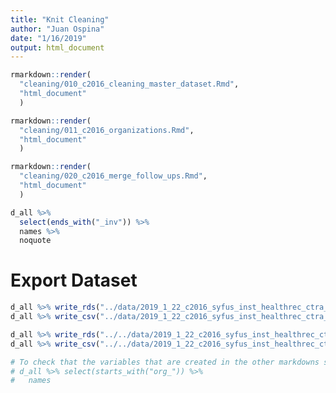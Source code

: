 ```yaml
---
title: "Knit Cleaning"
author: "Juan Ospina"
date: "1/16/2019"
output: html_document
---
```


```r
rmarkdown::render(
  "cleaning/010_c2016_cleaning_master_dataset.Rmd", 
  "html_document"
  )

rmarkdown::render(
  "cleaning/011_c2016_organizations.Rmd", 
  "html_document"
  )

rmarkdown::render(
  "cleaning/020_c2016_merge_follow_ups.Rmd", 
  "html_document"
  )
```

```r
d_all %>%
  select(ends_with("_inv")) %>%
  names %>% 
  noquote
```

# Export Dataset
```r
d_all %>% write_rds("../data/2019_1_22_c2016_syfus_inst_healthrec_ctra_no_t7_frosh_soph_junior.rds")
d_all %>% write_csv("../data/2019_1_22_c2016_syfus_inst_healthrec_ctra_no_t7_frosh_soph_junior.csv")

d_all %>% write_rds("../../data/2019_1_22_c2016_syfus_inst_healthrec_ctra_no_t7_frosh_soph_junior.rds")
d_all %>% write_csv("../../data/2019_1_22_c2016_syfus_inst_healthrec_ctra_no_t7_frosh_soph_junior.csv")

# To check that the variables that are created in the other markdowns show up in the final dataset 
# d_all %>% select(starts_with("org_")) %>% 
#   names
```
